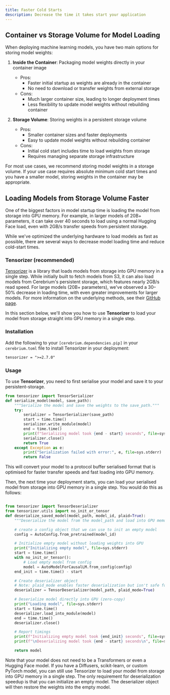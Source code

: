 ```yaml
---
title: Faster Cold Starts
description: Decrease the time it takes start your application
---
```


## Container vs Storage Volume for Model Loading

When deploying machine learning models, you have two main options for storing model weights:

1. **Inside the Container**: Packaging model weights directly in your container image

   - Pros:
     - Faster initial startup as weights are already in the container
     - No need to download or transfer weights from external storage
   - Cons:
     - Much larger container size, leading to longer deployment times
     - Less flexibility to update model weights without rebuilding container

2. **Storage Volume**: Storing weights in a persistent storage volume
   - Pros:
     - Smaller container sizes and faster deployments
     - Easy to update model weights without rebuilding container
   - Cons:
     - Initial cold start includes time to load weights from storage
     - Requires managing separate storage infrastructure

For most use cases, we recommend storing model weights in a storage volume. If your use case requires absolute minimum cold start times and you have a smaller model, storing weights in the container may be appropriate.

## Loading Models from Storage Volume Faster

One of the biggest factors in model startup time is loading the model from storage into GPU memory. For example, in larger models of 20B+ parameters, it can take over 40 seconds to load using a normal Hugging Face load, even with 2GB/s transfer speeds from persistent storage.

While we've optimized the underlying hardware to load models as fast as possible, there are several ways to decrease model loading time and reduce cold-start times.

### Tensorizer (recommended)

[Tensorizer](https://github.com/coreweave/tensorizer) is a library that loads models from storage into GPU memory in a single step. While initially built to fetch models from S3, it can also load models from Cerebrium's persistent storage, which features nearly 2GB/s read speed. For large models (20B+ parameters), we've observed a 30–50% decrease in loading time, with even greater improvements for larger models. For more information on the underlying methods, see their [GitHub page](https://github.com/coreweave/tensorizer).

In this section below, we'll show you how to use **Tensorizer** to load your model from storage straight into GPU memory in a single step.

### Installation

Add the following to your `[cerebrium.dependencies.pip]` in your `cerebrium.toml` file to install Tensorizer in your deployment:

```txt
tensorizer = ">=2.7.0"
```

### Usage

To use **Tensorizer**, you need to first serialise your model and save it to your persistent-storage.

```python
from tensorizer import TensorSerializer
def serialize_model(model, save_path):
    """Serialize the model and save the weights to the save_path."""
    try:
        serializer = TensorSerializer(save_path)
        start = time.time()
        serializer.write_module(model)
        end = time.time()
        print(f"Serializing model took {end - start} seconds", file=sys.stderr)
        serializer.close()
        return True
    except Exception as e:
        print("Serialization failed with error:", e, file=sys.stderr)
        return False
```

This will convert your model to a protocol buffer serialised format that is optimised for faster transfer speeds and fast loading into GPU memory.

Then, the next time your deployment starts, you can load your serialised model from storage into GPU memory in a single step.
You would do this as follows:

```python

from tensorizer import TensorDeserializer
from tensorizer.utils import no_init_or_tensor
def deserialize_saved_model(model_path, model_id, plaid=True):
    """Deserialize the model from the model_path and load into GPU memory."""

    # create a config object that we can use to init an empty model
    config = AutoConfig.from_pretrained(model_id)

    # Initialize empty model without loading weights into GPU
    print("Initializing empty model", file=sys.stderr)
    start = time.time()
    with no_init_or_tensor():
        # Load empty model from config
        model = AutoModelForCausalLM.from_config(config)
    end_init = time.time() - start

    # Create deserializer object
    # Note: plaid_mode enables faster deserialization but isn't safe for training
    deserializer = TensorDeserializer(model_path, plaid_mode=True)

    # Deserialize model directly into GPU (zero-copy)
    print("Loading model", file=sys.stderr)
    start = time.time()
    deserializer.load_into_module(model)
    end = time.time()
    deserializer.close()

    # Report timings
    print(f"Initializing empty model took {end_init} seconds", file=sys.stderr)
    print(f"\nDeserializing model took {end - start} seconds\n", file=sys.stderr)

    return model
```

Note that your model does not need to be a Transformers or even a Hugging Face model. If you have a Diffusers, scikit-learn, or custom PyTorch model, you can still use Tensorizer to load your model from storage into GPU memory in a single step. The only requirement for deserialization speedup is that you can initialize an empty model. The deserializer object will then restore the weights into the empty model.
